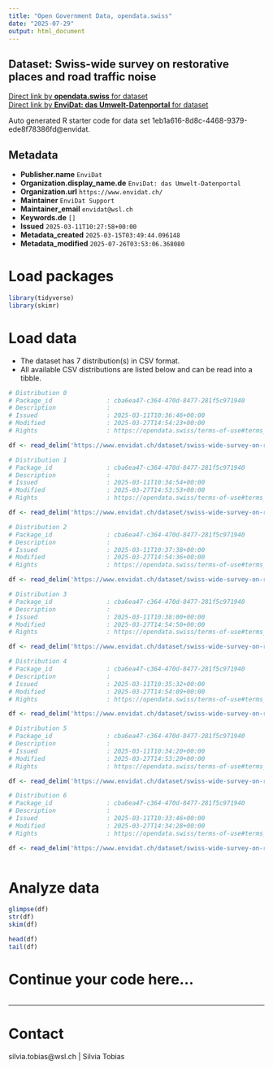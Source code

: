 ```yaml
---
title: "Open Government Data, opendata.swiss"
date: "2025-07-29"
output: html_document
---
```


## Dataset: Swiss-wide survey on restorative places and road traffic noise



[Direct link by **opendata.swiss** for dataset](https://opendata.swiss/de/dataset/swiss-wide-survey-on-restorative-places-and-road-traffic-noise)<br>
[Direct link by **EnviDat: das Umwelt-Datenportal** for dataset](https://www.envidat.ch/#/metadata/swiss-wide-survey-on-restorative-places-and-road-traffic-noise)

Auto generated R starter code for data set 1eb1a616-8d8c-4468-9379-ede8f78386fd@envidat.

## Metadata

- **Publisher.name** `EnviDat`
- **Organization.display_name.de** `EnviDat: das Umwelt-Datenportal`
- **Organization.url** `https://www.envidat.ch/`
- **Maintainer** `EnviDat Support`
- **Maintainer_email** `envidat@wsl.ch`
- **Keywords.de** `[]`
- **Issued** `2025-03-11T10:27:58+00:00`
- **Metadata_created** `2025-03-15T03:49:44.096148`
- **Metadata_modified** `2025-07-26T03:53:06.368080`


# Load packages

```r

library(tidyverse)
library(skimr)

```

# Load data

-   The dataset has 7 distribution(s) in CSV format.
-   All available CSV distributions are listed below and can be read into a tibble.

```r

# Distribution 0
# Package_id               : cba6ea47-c364-470d-8477-281f5c971940
# Description              : 
# Issued                   : 2025-03-11T10:36:46+00:00
# Modified                 : 2025-03-27T14:54:23+00:00
# Rights                   : https://opendata.swiss/terms-of-use#terms_by

df <- read_delim('https://www.envidat.ch/dataset/swiss-wide-survey-on-restorative-places-and-road-traffic-noise/resource/aacd081d-fc88-451a-b1d0-26b8b9c0b4dd')

# Distribution 1
# Package_id               : cba6ea47-c364-470d-8477-281f5c971940
# Description              : 
# Issued                   : 2025-03-11T10:34:54+00:00
# Modified                 : 2025-03-27T14:53:53+00:00
# Rights                   : https://opendata.swiss/terms-of-use#terms_by

df <- read_delim('https://www.envidat.ch/dataset/swiss-wide-survey-on-restorative-places-and-road-traffic-noise/resource/885af667-b006-4a57-9903-319911a066e7')

# Distribution 2
# Package_id               : cba6ea47-c364-470d-8477-281f5c971940
# Description              : 
# Issued                   : 2025-03-11T10:37:38+00:00
# Modified                 : 2025-03-27T14:54:36+00:00
# Rights                   : https://opendata.swiss/terms-of-use#terms_by

df <- read_delim('https://www.envidat.ch/dataset/swiss-wide-survey-on-restorative-places-and-road-traffic-noise/resource/39a51f5d-36c6-4d0c-9929-79d014a546d4')

# Distribution 3
# Package_id               : cba6ea47-c364-470d-8477-281f5c971940
# Description              : 
# Issued                   : 2025-03-11T10:38:00+00:00
# Modified                 : 2025-03-27T14:54:50+00:00
# Rights                   : https://opendata.swiss/terms-of-use#terms_by

df <- read_delim('https://www.envidat.ch/dataset/swiss-wide-survey-on-restorative-places-and-road-traffic-noise/resource/97089140-eca7-49fd-901c-7a076165878f')

# Distribution 4
# Package_id               : cba6ea47-c364-470d-8477-281f5c971940
# Description              : 
# Issued                   : 2025-03-11T10:35:32+00:00
# Modified                 : 2025-03-27T14:54:09+00:00
# Rights                   : https://opendata.swiss/terms-of-use#terms_by

df <- read_delim('https://www.envidat.ch/dataset/swiss-wide-survey-on-restorative-places-and-road-traffic-noise/resource/99850cbf-0b97-4bfa-9f99-b9e79b0c0cfc')

# Distribution 5
# Package_id               : cba6ea47-c364-470d-8477-281f5c971940
# Description              : 
# Issued                   : 2025-03-11T10:34:20+00:00
# Modified                 : 2025-03-27T14:53:20+00:00
# Rights                   : https://opendata.swiss/terms-of-use#terms_by

df <- read_delim('https://www.envidat.ch/dataset/swiss-wide-survey-on-restorative-places-and-road-traffic-noise/resource/a7480bfc-554d-4d01-a587-525a63196cdf')

# Distribution 6
# Package_id               : cba6ea47-c364-470d-8477-281f5c971940
# Description              : 
# Issued                   : 2025-03-11T10:33:46+00:00
# Modified                 : 2025-03-27T14:34:28+00:00
# Rights                   : https://opendata.swiss/terms-of-use#terms_by

df <- read_delim('https://www.envidat.ch/dataset/swiss-wide-survey-on-restorative-places-and-road-traffic-noise/resource/53fbc052-ad26-4373-9742-2db3475ad634')



```

# Analyze data

```r

glimpse(df)
str(df)
skim(df)

head(df)
tail(df)

```

# Continue your code here...

```r

```

------------------------------------------------------------------------

# Contact

silvia.tobias@wsl.ch | Silvia Tobias
